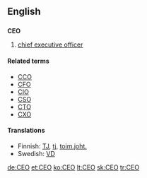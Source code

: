 {{see|ceo}}

==English==
==={{initialism}}===
'''CEO'''

#[[chief executive officer]]

====Related terms====
*[[CCO]]
*[[CFO]]
*[[CIO]]
*[[CSO]]
*[[CTO]]
*[[CXO]]

====Translations====
*Finnish: [[TJ]], [[tj]], [[toim.joht.]]
*Swedish: [[VD]]

[[de:CEO]]
[[et:CEO]]
[[ko:CEO]]
[[lt:CEO]]
[[sk:CEO]]
[[tr:CEO]]